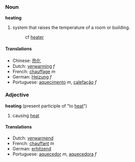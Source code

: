 ===Noun===
'''heating'''

# system that raises the temperature of a room or building.
#:cf [[heater]]

====Translations====
*Chinese: [[热化]]
*Dutch: [[verwarming]] ''f''
*French: [[chauffage]] ''m''
*German: [[Heizung]] ''f''
*Portuguese: [[aquecimento]] ''m'', [[calefação]] ''f''

===Adjective===
'''heating''' (present participle of "to [[heat]]")

# causing [[heat]]

====Translations====
*Dutch: [[verwarmend]]
*French: [[chauffant]] ''m''
*German: [[erhitzend]]
*Portuguese: [[aquecedor]] ''m'', [[aquecedora]] ''f''